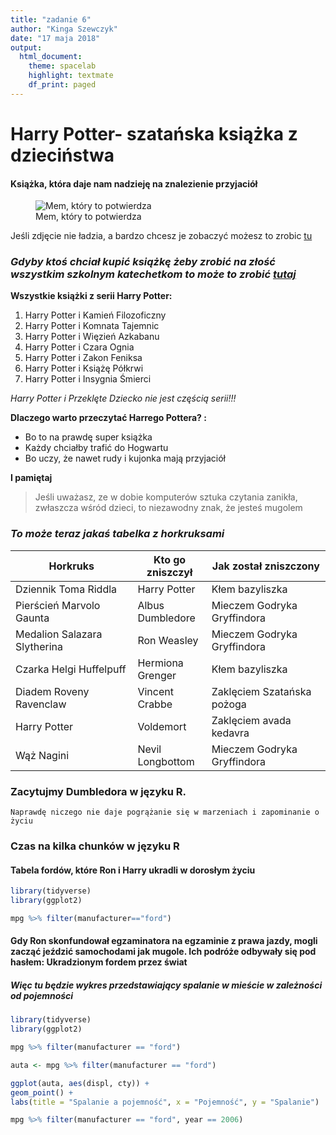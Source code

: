 ```yaml
---
title: "zadanie 6"
author: "Kinga Szewczyk"
date: "17 maja 2018"
output:
  html_document:
    theme: spacelab
    highlight: textmate
    df_print: paged
---
```


# **Harry Potter- szatańska książka z dzieciństwa**


#### Książka, która daje nam nadzieję na znalezienie przyjaciół

![Mem, który to potwierdza](harry.jpg)

Jeśli zdjęcie nie ładzia, a bardzo chcesz je zobaczyć możesz to zrobic [tu](https://www.google.pl/search?q=harry+potter+memy&source=lnms&tbm=isch&sa=X&ved=0ahUKEwjjxbn7ho3bAhXERhQKHRzNDasQ_AUICigB&biw=1366&bih=662#imgrc=Bgjycbnw0aSdLM:)

### *Gdyby ktoś chciał kupić książkę żeby zrobić na złość wszystkim szkolnym katechetkom to może to zrobić [tutaj](https://merlin.pl/pakiet-harry-potter-tomy-1-7-jk-rowling/7321885/?gclid=Cj0KCQjw0PTXBRCGARIsAKNYfG1S2xcON1cMzCm-kuSq8ucbEB0xAKTS4ROP2ixeysokDUifZy7SUQMaAsXjEALw_wcB&gclsrc=aw.ds)*

**Wszystkie książki z serii Harry Potter:**

1. Harry Potter i Kamień Filozoficzny
2. Harry Potter i Komnata Tajemnic
3. Harry Potter i Więzień Azkabanu
4. Harry Potter i Czara Ognia
4. Harry Potter i Zakon Feniksa
5. Harry Potter i Książę Półkrwi
7. Harry Potter i Insygnia Śmierci

*Harry Potter i Przeklęte Dziecko nie jest częścią serii!!!*

**Dlaczego warto przeczytać Harrego Pottera? :**

- Bo to na prawdę super książka
- Każdy chciałby trafić do Hogwartu
- Bo uczy, że nawet rudy i kujonka mają przyjaciół

**I pamiętaj**

> Jeśli uważasz, ze w dobie komputerów sztuka czytania zanikła, zwłaszcza wśród dzieci, to niezawodny znak, że jesteś mugolem

### *To może teraz jakaś tabelka z horkruksami*

| Horkruks                     | Kto go zniszczył | Jak został zniszczony       |
|------------------------------|------------------|-----------------------------|
| Dziennik Toma Riddla         | Harry Potter     | Kłem bazyliszka             |
| Pierścień Marvolo Gaunta     | Albus Dumbledore | Mieczem Godryka Gryffindora |
| Medalion Salazara Slytherina | Ron Weasley      | Mieczem Godryka Gryffindora |
| Czarka Helgi Huffelpuff      | Hermiona Grenger | Kłem bazyliszka             |
| Diadem Roveny Ravenclaw      | Vincent Crabbe   | Zaklęciem Szatańska pożoga  |
| Harry Potter                 | Voldemort        | Zaklęciem avada kedavra     |
| Wąż Nagini                   | Nevil Longbottom | Mieczem Godryka Gryffindora |

### Zacytujmy Dumbledora w języku R. 

`Naprawdę niczego nie daje pogrążanie się w marzeniach i zapominanie o życiu`


### Czas na kilka chunków w języku R

#### Tabela fordów, które Ron i Harry ukradli w dorosłym życiu

```r
library(tidyverse)
library(ggplot2)

mpg %>% filter(manufacturer=="ford")

```



#### Gdy Ron skonfundował egzaminatora na egzaminie z prawa jazdy, mogli zacząć jeździć samochodami jak mugole. Ich podróże odbywały się pod hasłem: Ukradzionym fordem przez świat

##### Więc tu będzie wykres przedstawiający spalanie w mieście w zależności od pojemności 

```r
library(tidyverse)
library(ggplot2)

mpg %>% filter(manufacturer == "ford")

auta <- mpg %>% filter(manufacturer == "ford")

ggplot(auta, aes(displ, cty)) + 
geom_point() +
labs(title = "Spalanie a pojemność", x = "Pojemność", y = "Spalanie")
```



```r
mpg %>% filter(manufacturer == "ford", year == 2006)
```

